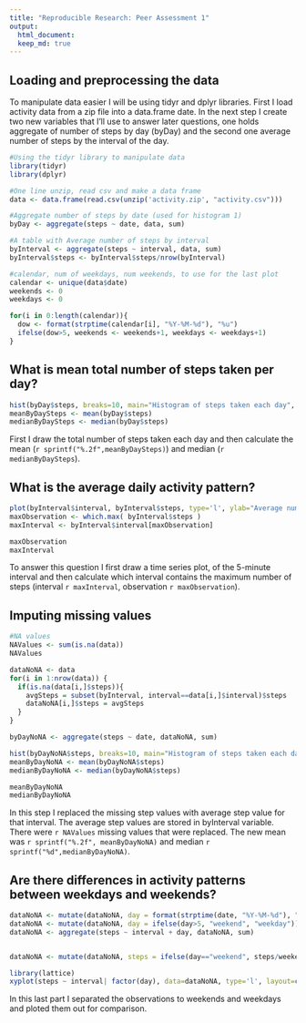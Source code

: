 ```yaml
---
title: "Reproducible Research: Peer Assessment 1"
output: 
  html_document:
  keep_md: true
---
```


## Loading and preprocessing the data
To manipulate data easier I will be using tidyr and dplyr libraries. First I load activity data from a zip file into a data.frame date. In the next step I create two new variables that I'll use to answer later questions, one holds aggregate of number of steps by day (byDay) and the second one average number of steps by the interval of the day.
```r
#Using the tidyr library to manipulate data
library(tidyr)
library(dplyr)

#One line unzip, read csv and make a data frame
data <- data.frame(read.csv(unzip('activity.zip', "activity.csv")))

#Aggregate number of steps by date (used for histogram 1)
byDay <- aggregate(steps ~ date, data, sum)

#A table with Average number of steps by interval
byInterval <- aggregate(steps ~ interval, data, sum)
byInterval$steps <- byInterval$steps/nrow(byInterval)

#calendar, num of weekdays, num weekends, to use for the last plot
calendar <- unique(data$date)
weekends <- 0
weekdays <- 0

for(i in 0:length(calendar)){
  dow <- format(strptime(calendar[i], "%Y-%M-%d"), "%u")
  ifelse(dow>5, weekends <- weekends+1, weekdays <- weekdays+1)
}

```


## What is mean total number of steps taken per day?
```r
hist(byDay$steps, breaks=10, main="Histogram of steps taken each day", xlab="Steps in a day")
meanByDaySteps <- mean(byDay$steps)
medianByDaySteps <- median(byDay$steps)
```
First I draw the total number of steps taken each day and then calculate the mean (`r sprintf("%.2f",meanByDaySteps) `) and median (`r medianByDaySteps`).

## What is the average daily activity pattern?
```r
plot(byInterval$interval, byInterval$steps, type='l', ylab="Average number of steps", xlab="5-min interval of the day")
maxObservation <- which.max( byInterval$steps )
maxInterval <- byInterval$interval[maxObservation]

maxObservation
maxInterval
```
To answer this question I first draw a time series plot, of the 5-minute interval and then calculate which interval contains the maximum number of steps (interval `r maxInterval `, observation `r maxObservation`).

## Imputing missing values
```r
#NA values
NAValues <- sum(is.na(data))
NAValues

dataNoNA <- data
for(i in 1:nrow(data)) {
  if(is.na(data[i,]$steps)){
    avgSteps = subset(byInterval, interval==data[i,]$interval)$steps
    dataNoNA[i,]$steps = avgSteps
  }
} 

byDayNoNA <- aggregate(steps ~ date, dataNoNA, sum)

hist(byDayNoNA$steps, breaks=10, main="Histogram of steps taken each day (missing values replaced)", xlab="Steps in a day")
meanByDayNoNA <- mean(byDayNoNA$steps)
medianByDayNoNA <- median(byDayNoNA$steps)

meanByDayNoNA
medianByDayNoNA
```
In this step I replaced the missing step values with average step value for that interval. The average step values are stored in byInterval variable. There were `r NAValues` missing values that were replaced. The new mean was `r sprintf("%.2f", meanByDayNoNA)` and median `r sprintf("%d",medianByDayNoNA)`.

## Are there differences in activity patterns between weekdays and weekends?
```r
dataNoNA <- mutate(dataNoNA, day = format(strptime(date, "%Y-%M-%d"), "%u"))
dataNoNA <- mutate(dataNoNA, day = ifelse(day>5, "weekend", "weekday"))
dataNoNA <- aggregate(steps ~ interval + day, dataNoNA, sum)


dataNoNA <- mutate(dataNoNA, steps = ifelse(day=="weekend", steps/weekends/5, steps/weekdays/5))

library(lattice)
xyplot(steps ~ interval| factor(day), data=dataNoNA, type='l', layout=c(1, 2))
```


In this last part I separated the observations to weekends and weekdays and ploted them out for comparison.